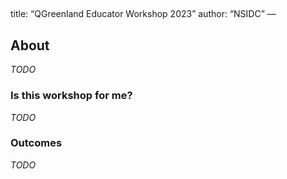 <!-- vim: set ft=markdown: -->
---
title: "QGreenland Educator Workshop 2023"
author: "NSIDC"
---

## About

_TODO_


### Is this workshop for me?

_TODO_


### Outcomes

_TODO_
